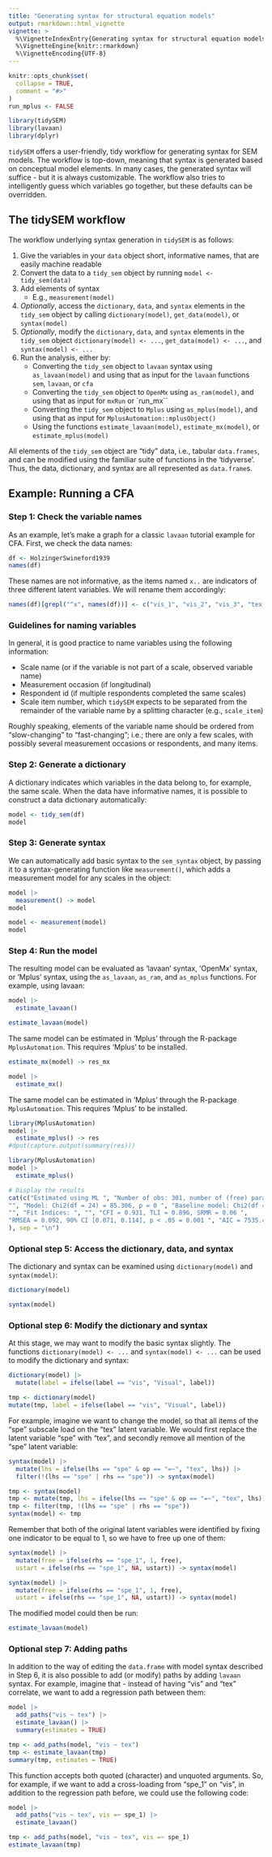 ---
title: "Generating syntax for structural equation models"
output: rmarkdown::html_vignette
vignette: >
  %\VignetteIndexEntry{Generating syntax for structural equation models}
  %\VignetteEngine{knitr::rmarkdown}
  %\VignetteEncoding{UTF-8}
---

```{r, include = FALSE}
knitr::opts_chunk$set(
  collapse = TRUE,
  comment = "#>"
)
run_mplus <- FALSE
```

```{r setup, echo = FALSE, message = FALSE}
library(tidySEM)
library(lavaan)
library(dplyr)
```

`tidySEM` offers a user-friendly, tidy workflow for generating syntax for SEM models. The workflow is top-down, meaning that syntax is generated based on conceptual model elements. In many cases, the generated syntax will suffice - but it is always customizable. The workflow also tries to intelligently guess which variables go together, but these defaults can be overridden.

## The tidySEM workflow

The workflow underlying syntax generation in `tidySEM` is as follows:

1. Give the variables in your `data` object short, informative names, that are easily machine readable
2. Convert the data to a `tidy_sem` object by running `model <- tidy_sem(data)`
<!--    * The `data_dictionary` called `dict` can be used to generate `keys(dict)`, for use with functions (reliability, factor analysis) from the `psych` library
    * The `data_dictionary` called `dict` can be used to generate syntax for structural equation models in `lavaan` or 'Mplus' (through `MplusAutomation`)-->
3. Add elements of syntax
    * E.g., `measurement(model)`
5. *Optionally*, access the `dictionary`, `data`, and `syntax` elements in the `tidy_sem` object by calling `dictionary(model)`, `get_data(model)`, or `syntax(model)`
6. *Optionally*, modify the `dictionary`, `data`, and `syntax` elements in the `tidy_sem` object `dictionary(model) <- ...`, `get_data(model) <- ...`, and `syntax(model) <- ...`
7. Run the analysis, either by:
    * Converting the `tidy_sem` object to `lavaan` syntax using `as_lavaan(model)` and using that as input for the `lavaan` functions `sem`, `lavaan`, or `cfa`
    * Converting the `tidy_sem` object to `OpenMx` using `as_ram(model)`, and using that as input for `mxRun` or `run_mx``
    * Converting the `tidy_sem` object to `Mplus` using `as_mplus(model)`, and using that as input for `MplusAutomation::mplusObject()`
    * Using the functions `estimate_lavaan(model)`, `estimate_mx(model)`, or `estimate_mplus(model)`

All elements of the `tidy_sem` object are "tidy" data, i.e., tabular `data.frames`, and can be modified using the familiar suite of functions in the 'tidyverse'. Thus, the data, dictionary, and syntax are all represented as `data.frame`s.

## Example: Running a CFA

### Step 1: Check the variable names

As an example, let's make a graph for a classic `lavaan` tutorial example for CFA. First, we check the data names:

```{r}
df <- HolzingerSwineford1939
names(df)
```

These names are not informative, as the items named `x..` are indicators of three different latent variables. We will rename them accordingly:

```{r}
names(df)[grepl("^x", names(df))] <- c("vis_1", "vis_2", "vis_3", "tex_1", "tex_2", "tex_3", "spe_1", "spe_2", "spe_3")
```

### Guidelines for naming variables

In general, it is good practice to name variables using the following information:

* Scale name (or if the variable is not part of a scale, observed variable name)
* Measurement occasion (if longitudinal)
* Respondent id (if multiple respondents completed the same scales)
* Scale item number, which `tidySEM` expects to be separated from the remainder of the variable name by a splitting character (e.g., `scale_item`)

Roughly speaking, elements of the variable name should be ordered from "slow-changing" to "fast-changing"; i.e.; there are only a few scales, with possibly several measurement occasions or respondents, and many items.

### Step 2: Generate a dictionary

A dictionary indicates which variables in the data belong to, for example, the same scale. When the data have informative names, it is possible to construct a data dictionary automatically:

```{r}
model <- tidy_sem(df)
model
```

### Step 3: Generate syntax

We can automatically add basic syntax to the `sem_syntax` object, by passing it to a syntax-generating function like `measurement()`, which adds a measurement model for any scales in the object:

```{r, eval = FALSE, echo = TRUE}
model |>
  measurement() -> model
model
```
```{r, echo = FALSE, eval = TRUE}
model <- measurement(model)
model
```


### Step 4: Run the model

The resulting model can be evaluated as 'lavaan' syntax, 'OpenMx' syntax, or 'Mplus' syntax, using the `as_lavaan`, `as_ram`, and `as_mplus` functions. For example, using lavaan:

```{r, eval = FALSE, echo = TRUE}
model |>
  estimate_lavaan()
```
```{r, echo = FALSE, eval = TRUE}
estimate_lavaan(model)
```

The same model can be estimated in 'Mplus' through the R-package `MplusAutomation`. This requires 'Mplus' to be installed.

```{r include=FALSE}
estimate_mx(model) -> res_mx
```
```{r echo = TRUE, eval = FALSE}
model |>
  estimate_mx()
```

The same model can be estimated in 'Mplus' through the R-package `MplusAutomation`. This requires 'Mplus' to be installed.

```{r echo = FALSE, eval = run_mplus, message=FALSE, warning=FALSE}
library(MplusAutomation)
model |>
  estimate_mplus() -> res
#dput(capture.output(summary(res)))
```
```{r eval = FALSE, echo = TRUE}
library(MplusAutomation)
model |>
  estimate_mplus()
```
```{r eval = FALSE, echo = FALSE}
# Display the results
cat(c("Estimated using ML ", "Number of obs: 301, number of (free) parameters: 30 ", 
"", "Model: Chi2(df = 24) = 85.306, p = 0 ", "Baseline model: Chi2(df = 36) = 918.852, p = 0 ", 
"", "Fit Indices: ", "", "CFI = 0.931, TLI = 0.896, SRMR = 0.06 ", 
"RMSEA = 0.092, 90% CI [0.071, 0.114], p < .05 = 0.001 ", "AIC = 7535.49, BIC = 7646.703 "
), sep = "\n")
```

### Optional step 5: Access the dictionary, data, and syntax

The dictionary and syntax can be examined using `dictionary(model)` and `syntax(model)`:

```{r}
dictionary(model)
```

```{r}
syntax(model)
```

### Optional step 6: Modify the dictionary and syntax

At this stage, we may want to modify the basic syntax slightly. The functions `dictionary(model) <- ...` and `syntax(model) <- ...` can be used to modify the dictionary and syntax:

```{r, eval = FALSE, echo = TRUE}
dictionary(model) |>
  mutate(label = ifelse(label == "vis", "Visual", label))
```
```{r, echo = FALSE, eval = TRUE}
tmp <- dictionary(model)
mutate(tmp, label = ifelse(label == "vis", "Visual", label))
```

For example, imagine we want to change the model, so that all items of the "spe" subscale load on the "tex" latent variable. We would first replace the latent variable "spe" with "tex", and secondly remove all mention of the "spe" latent variable:

```{r, echo = TRUE, eval = FALSE}
syntax(model) |>
  mutate(lhs = ifelse(lhs == "spe" & op == "=~", "tex", lhs)) |>
  filter(!(lhs == "spe" | rhs == "spe")) -> syntax(model)
```
```{r, eval = TRUE, echo = FALSE}
tmp <- syntax(model)
tmp <- mutate(tmp, lhs = ifelse(lhs == "spe" & op == "=~", "tex", lhs))
tmp <- filter(tmp, !(lhs == "spe" | rhs == "spe"))
syntax(model) <- tmp
```

Remember that both of the original latent variables were identified by fixing one indicator to be equal to 1, so we have to free up one of them: 

```{r, echo = TRUE, eval = FALSE}
syntax(model) |>
  mutate(free = ifelse(rhs == "spe_1", 1, free),
  ustart = ifelse(rhs == "spe_1", NA, ustart)) -> syntax(model)
```
```{r, eval = TRUE, echo = FALSE}
syntax(model) |>
  mutate(free = ifelse(rhs == "spe_1", 1, free),
  ustart = ifelse(rhs == "spe_1", NA, ustart)) -> syntax(model)
```

The modified model could then be run:

```{r}
estimate_lavaan(model)
```

### Optional step 7: Adding paths

In addition to the way of editing the `data.frame` with model syntax described in Step 6, it is also possible to add (or modify) paths by adding `lavaan` syntax. For example, imagine that - instead of having "vis" and "tex" correlate, we want to add a regression path between them:

```{r, echo = TRUE, eval = FALSE}
model |>
  add_paths("vis ~ tex") |>
  estimate_lavaan() |>
  summary(estimates = TRUE)
```
```{r, eval = TRUE, echo = FALSE}
tmp <- add_paths(model, "vis ~ tex")
tmp <- estimate_lavaan(tmp)
summary(tmp, estimates = TRUE)
```

This function accepts both quoted (character) and unquoted arguments. So, for example, if we want to add a cross-loading from "spe_1" on "vis", in addition to the regression path before, we could use the following code:

```{r, echo = TRUE, eval = FALSE}
model |>
  add_paths("vis ~ tex", vis =~ spe_1) |>
  estimate_lavaan()
```

```{r, eval = TRUE, echo = FALSE}
tmp <- add_paths(model, "vis ~ tex", vis =~ spe_1)
estimate_lavaan(tmp)
```

